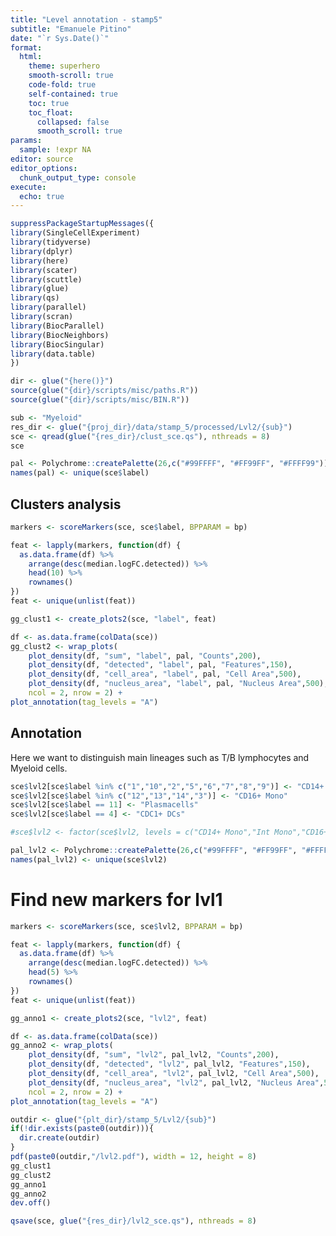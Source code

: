 ```yaml
---
title: "Level annotation - stamp5"
subtitle: "Emanuele Pitino"
date: "`r Sys.Date()`"
format: 
  html:
    theme: superhero
    smooth-scroll: true
    code-fold: true
    self-contained: true
    toc: true
    toc_float: 
      collapsed: false
      smooth_scroll: true
params:
  sample: !expr NA
editor: source
editor_options: 
  chunk_output_type: console
execute:
  echo: true
---
```

```r
suppressPackageStartupMessages({
library(SingleCellExperiment)
library(tidyverse)
library(dplyr)
library(here)
library(scater)
library(scuttle)
library(glue)
library(qs)
library(parallel)
library(scran)
library(BiocParallel)
library(BiocNeighbors)
library(BiocSingular)
library(data.table)
})
```

```r
dir <- glue("{here()}")
source(glue("{dir}/scripts/misc/paths.R"))
source(glue("{dir}/scripts/misc/BIN.R"))
```


```r
sub <- "Myeloid"
res_dir <- glue("{proj_dir}/data/stamp_5/processed/Lvl2/{sub}")
sce <- qread(glue("{res_dir}/clust_sce.qs"), nthreads = 8)
sce
```


```r
pal <- Polychrome::createPalette(26,c("#99FFFF", "#FF99FF", "#FFFF99"))
names(pal) <- unique(sce$label)
```

## Clusters analysis
```r
markers <- scoreMarkers(sce, sce$label, BPPARAM = bp)

feat <- lapply(markers, function(df) {
  as.data.frame(df) %>%
    arrange(desc(median.logFC.detected)) %>%
    head(10) %>%
    rownames()
})
feat <- unique(unlist(feat))

gg_clust1 <- create_plots2(sce, "label", feat)
```

```r
df <- as.data.frame(colData(sce))
gg_clust2 <- wrap_plots(
    plot_density(df, "sum", "label", pal, "Counts",200),
    plot_density(df, "detected", "label", pal, "Features",150),
    plot_density(df, "cell_area", "label", pal, "Cell Area",500),
    plot_density(df, "nucleus_area", "label", pal, "Nucleus Area",500),
    ncol = 2, nrow = 2) +
plot_annotation(tag_levels = "A")
```

## Annotation
Here we want to distinguish main lineages such as T/B lymphocytes and Myeloid cells.
```r
sce$lvl2[sce$label %in% c("1","10","2","5","6","7","8","9")] <- "CD14+ Mono"
sce$lvl2[sce$label %in% c("12","13","14","3")] <- "CD16+ Mono"
sce$lvl2[sce$label == 11] <- "Plasmacells"
sce$lvl2[sce$label == 4] <- "CDC1+ DCs"
```

```r
#sce$lvl2 <- factor(sce$lvl2, levels = c("CD14+ Mono","Int Mono","CD16+ Mono","CD1C+ DCs","LowQ"))
```


```r
pal_lvl2 <- Polychrome::createPalette(26,c("#99FFFF", "#FF99FF", "#FFFF99"))
names(pal_lvl2) <- unique(sce$lvl2)
```

# Find new markers for lvl1
```r
markers <- scoreMarkers(sce, sce$lvl2, BPPARAM = bp)

feat <- lapply(markers, function(df) {
  as.data.frame(df) %>%
    arrange(desc(median.logFC.detected)) %>%
    head(5) %>%
    rownames()
})
feat <- unique(unlist(feat))

gg_anno1 <- create_plots2(sce, "lvl2", feat)
```

```r
df <- as.data.frame(colData(sce))
gg_anno2 <- wrap_plots(
    plot_density(df, "sum", "lvl2", pal_lvl2, "Counts",200),
    plot_density(df, "detected", "lvl2", pal_lvl2, "Features",150),
    plot_density(df, "cell_area", "lvl2", pal_lvl2, "Cell Area",500),
    plot_density(df, "nucleus_area", "lvl2", pal_lvl2, "Nucleus Area",500),
    ncol = 2, nrow = 2) +
plot_annotation(tag_levels = "A")
```

```r
outdir <- glue("{plt_dir}/stamp_5/Lvl2/{sub}")
if(!dir.exists(paste0(outdir))){
  dir.create(outdir)
}
pdf(paste0(outdir,"/lvl2.pdf"), width = 12, height = 8)
gg_clust1
gg_clust2
gg_anno1
gg_anno2
dev.off()
```


```r
qsave(sce, glue("{res_dir}/lvl2_sce.qs"), nthreads = 8)
```
